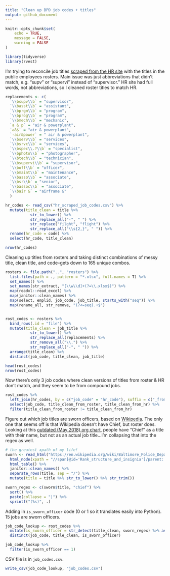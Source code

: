 ```yaml
---
title: "Clean up BPD job codes + titles"
output: github_document
---
```


```r
knitr::opts_chunk$set(
	echo = TRUE,
	message = FALSE,
	warning = FALSE
)
```

```r
library(tidyverse)
library(rvest)
```

I'm trying to reconcile job titles [scraped from the HR site](./rselenium_job_codes.R) with the titles in the public employees rosters. Main issue was just abbreviations that didn't match, e.g. "supv" or "supervi" instead of "supervisor." HR site had full words, not abbreviations, so I cleaned roster titles to match HR.

```r
replacements <- c(
  `\\bsupv\\b` = "supervisor",
  `\\basst\\b` = "assistant",
  `\\bprgm\\b` = "program",
  `\\bprog\\b` = "program",
  `\\bmech\\b` = "mechanic",
  `a & p` = "air & powerplant",
  `a&$` = "air & powerplant",
  `-air&power` = " air & powerplant",
  `\\bserv\\b` = "services",
  `\\bsrvc\\b` = "services",
  `\\bspec\\.?\\b` = "specialist",
  `\\bphoto\\b` = "photographer",
  `\\btech\\b` = "technician",
  `\\bsupervi\\b` = "supervisor",
  `\\boff\\b` = "officer",
  `\\bmaint\\b` = "maintenance",
  `\\basso\\b` = "associate",
  `\\bsr\\b` = "senior",
  `\\bassoc\\b` = "associate",
  `\\bair &` = "airframe &"
  )
```



```r
hr_codes <- read_csv("hr_scraped_job_codes.csv") %>%
  mutate(title_clean = title %>%
           str_to_lower() %>%
           str_replace_all("-", " ") %>%
           str_replace("filght", "flight") %>%
           str_replace_all("\\s{2,}", " ")) %>%
  rename(hr_code = code) %>%
  select(hr_code, title_clean)

nrow(hr_codes)
```

Cleaning up titles from rosters and taking distinct combinations of messy title, clean title, and code--gets down to 165 unique combos.

```r
rosters <- file.path("..", "rosters") %>%
  list.files(path = ., pattern = "*.xlsx", full.names = T) %>%
  set_names() %>%
  set_names(str_extract, "[\\w\\d]+(?=\\.xlsx$)") %>%
  map(readxl::read_excel) %>%
  map(janitor::clean_names) %>%
  map(select, emplid, job_code, job_title, starts_with("seq")) %>%
  map(rename_all, str_remove, "(?<=seq).+$")


rost_codes <- rosters %>%
  bind_rows(.id = "file") %>%
  mutate(title_clean = job_title %>%
           str_to_lower() %>%
           str_replace_all(replacements) %>%
           str_remove_all("\\.") %>%
           str_replace_all("-", " ")) %>%
  arrange(title_clean) %>%
  distinct(job_code, title_clean, job_title)

head(rost_codes)
nrow(rost_codes)
```

Now there's only 3 job codes where clean versions of titles from roster & HR don't match, and they seem to be from compound jobs.

```r
rost_codes %>%
  left_join(hr_codes, by = c("job_code" = "hr_code"), suffix = c("_from_roster", "_from_hr")) %>%
  select(job_code, title_clean_from_roster, title_clean_from_hr) %>%
  filter(title_clean_from_roster != title_clean_from_hr) 
```

Figure out which job titles are sworn officers, based on [Wikipedia](https://en.wikipedia.org/wiki/Baltimore_Police_Department#Rank_structure_and_insignia). The only one that seems off is that Wikipedia doesn't have Chief, but roster does. Looking at this [outdated (May 2018) org chart](https://www.baltimorepolice.org/sites/default/files/General%20Website%20PDFs/BPDOrgChart.pdf), people have "Chief" as a title with their name, but not as an actual job title...I'm collapsing that into the regex as well.

```r
# the greatest xpath of my life!
sworn <- read_html("https://en.wikipedia.org/wiki/Baltimore_Police_Department") %>%
  html_node(xpath = "//span[@id='Rank_structure_and_insignia']/parent::h2/following-sibling::table[@class='wikitable']") %>%
  html_table() %>% 
  janitor::clean_names() %>%
  separate_rows(title, sep = "/") %>%
  mutate(title = title %>% str_to_lower() %>% str_trim())

sworn_regex <- c(sworn$title, "chief") %>%
  sort() %>%
  paste(collapse = "|") %>%
  sprintf("(%s)", .)
```

Adding in `is_sworn_officer` code (0 or 1 so it translates easily into Python). 15 jobs are sworn officers.

```r
job_code_lookup <- rost_codes %>%
  mutate(is_sworn_officer = str_detect(title_clean, sworn_regex) %>% as.numeric()) %>%
  distinct(job_code, title_clean, is_sworn_officer)

job_code_lookup %>%
  filter(is_sworn_officer == 1)
```

CSV file is in `job_codes.csv`.

```r
write_csv(job_code_lookup, "job_codes.csv")
```


